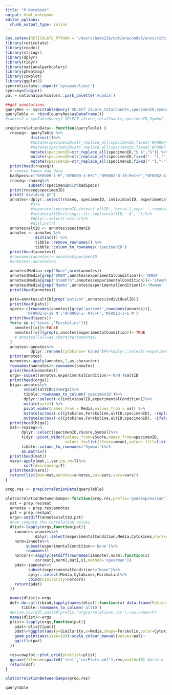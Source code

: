```yaml
---
title: "R Notebook"
output: html_notebook
editor_options: 
  chunk_output_type: inline
---
```


```r
Sys.setenv(RETICULATE_PYTHON = '/Users/bade228/opt/anaconda3/envs/r2/bin/python3')
library(reticulate)
library(readxl)
library(stringr)
library(dplyr)
library(tidyr)
library(nationalparkcolors)
library(pheatmap)
library(cowplot)
library(ggplot2)
syn=reticulate::import('synapseclient')
sync=syn$login()
pal = nationalparkcolors::park_palette('Acadia')
```
```r
##get annotations
queryRes <- sync$tableQuery('SELECT zScore,totalCounts,specimenID,Symbol,individualID,experimentalCondition FROM syn22878645')
queryTable <- rbind(queryRes$asDataFrame())
#tabres2 = synTableQuery('SELECT zScore,totalCounts,specimenID,Symbol,individualID,experimentalCondition FROM syn21222341')
```

```r
prepCorrelationData<- function(queryTable) {
  rnaseq<- queryTable %>%
           distinct()%>%
           #mutate(specimenID=str_replace_all(specimenID,fixed('NF0007-2-M+C'),'NF0007-2- M+C'))%>%
           #mutate(specimenID=str_replace_all(specimenID,fixed('NF0007-2-M+C+F'),'NF0007-2- M+C+F'))%>%
           mutate(specimenID=str_replace_all(specimenID,"S $","S")) %>%
           mutate(specimenID=str_replace_all(specimenID,fixed("- "),"")) %>%
           mutate(specimenID=str_replace_all(specimenID,fixed(" "),"-"))
  print(head(rnaseq))
  # remove known bad data
  badSpecs=c("NF0009-1-M","NF0009-1-M+C","NF0002-8-19-M+C+F","NF0002-8-19-D+C","NF0002-8-19-D+C+F","NF0002-8-19-S+C")
  rnaseq<-rnaseq%>%
          subset(!specimenID%in%badSpecs)
  print(rnaseq$specimenID)
  print('dividing pt')
  annotes<-dplyr::select(rnaseq, specimenID, individualID, experimentalCondition)
           #%>%
           #separate(specimenID,into=c('altID','extra'),sep=' ',remove=F)%>%
           #mutate(altID=stringr::str_replace(altID,'-$',''))%>%
           #dplyr::select(-extra)%>%
           #distinct()
  annotes$altID <- annotes$specimenID
  annotes <- annotes %>% 
             distinct() %>%
             tibble::remove_rownames() %>%
             tibble::column_to_rownames('specimenID')
  print(head(annotes))
  #rownames(annotes)<-annotes$specimenID
  #annotes<-annotes%>%
           
  annotes$Media<-rep("None",nrow(annotes))
  annotes$Media[grep("DMEM",annotes$experimentalCondition)]<-'DMEM'
  annotes$Media[grep("StemPro",annotes$experimentalCondition)]<-'StemPro'
  annotes$Media[grep('Mammo',annotes$experimentalCondition)]<-'Mammo'
  print(head(annotes))

  pats=annotes$altID[grep('patient',annotes$individualID)]
  print(head(pats))
  specs<-c(rownames(annotes)[grep('patient',rownames(annotes))],
         'NF0002-8-19 M','NF0009-1- M+C+F','NF0012-3-6 M')
  print(head(specs))
  for(x in c('kines','Forskoline')){
    annotes[[x]]<-FALSE
    annotes[[x]][grep(x,annotes$experimentalCondition)]<-TRUE
    # annotes[[x]]=as.character(annotes)
  }
  annotes<-annotes%>%
           dplyr::rename(Cytokines='kines')#%>%dplyr::select(-experimentalCondition)
  print(annotes)
  nannotes<-apply(annotes,2,as.character)
  rownames(nannotes)<-rownames(annotes)
  print(head(nannotes))
  orgs<-subset(annotes,experimentalCondition!='NaN')$altID
  print(head(orgs))
  biga<-annotes%>% 
        subset(altID%in%orgs)%>%
        tibble::rownames_to_column('specimenID')%>%
        dplyr::select(-c(individualID,experimentalCondition))%>%
        mutate(val=1) %>% 
        pivot_wider(names_from = Media,values_from = val) %>% 
        mutate(across(-c(Cytokines,Forskoline,altID,specimenID), ~replace_na(.x, 0))) %>%
        mutate(across(-c(Cytokines,Forskoline,altID,specimenID), ~ifelse(.x==1, TRUE,FALSE)))
  print(head(biga))
  mat<-rnaseq%>%
       dplyr::select(specimenID,zScore,Symbol)%>%
       tidyr::pivot_wider(values_from=zScore,names_from=specimenID,
                          values_fn=list(zScore=mean),values_fill=list(zScore=0))%>%
       tibble::column_to_rownames('Symbol')%>%
       as.matrix()
  print(head(mat))
  vars<-apply(mat,1,var,na.rm=T)%>%
        sort(decreasing=T)
  print(head(vars))
  return(list(mat=mat,annotes=annotes,pat=pats,vars=vars))
}
```

```r
prep.res <- prepCorrelationData(queryTable)
```

```r
plotCorrelationBetweenSamps<-function(prep.res,prefix='geneExpression'){
  mat = prep.res$mat
  annotes = prep.res$annotes
  pat = prep.res$pat
  orgs<-setdiff(annotes$altID,pat)
  #now compute the correlation values
  dlist<-lapply(orgs,function(pat){
    iannote<-annotes%>%
             dplyr::select(experimentalCondition,Media,Cytokines,Forskolin='Forskoline')
    norm=iannote%>%
         subset(experimentalCondition=='None')%>%
         rownames()
    norcors<-sapply(setdiff(rownames(iannote),norm),function(x) 
             cor(mat[,norm],mat[,x],method='spearman'))
    pdat<-iannote%>%
          subset(experimentalCondition!="None")%>%
          dplyr::select(Media,Cytokines,Forskolin)%>%
          cbind(Similarity=norcors)
    return(pdat)
  })

  names(dlist)<-orgs
  ddf<-do.call(rbind,lapply(names(dlist),function(x) data.frame(Patient=x,dlist[[x]])))%>%
       tibble::rownames_to_column('altID')
  #write.csv(ddf,paste0(prefix,'orgCorrelations.csv'),row.names=F)
  names(dlist)<-orgs
  plist<-lapply(orgs,function(pat){
    pdat<-dlist[[pat]]
    pdat%>%ggplot(aes(y=Similarity,x=Media,shape=Forskolin,color=Cytokines))+
    geom_point(aes(size=10))+scale_colour_manual(values=pal)+
    ggtitle(pat)
  })  

  res=cowplot::plot_grid(plotlist=plist)
  ggsave(filename=paste0('test','corPlots.pdf'),res,width=10) #prefix
  return(ddf)
}
```

```r
plotCorrelationBetweenSamps(prep.res)
```
```r
queryTable
```

```r

```

```r

```



```r

```

